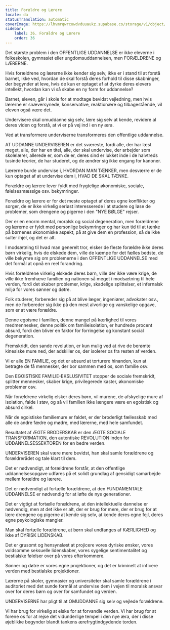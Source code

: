 ```yaml
---
title: Forældre og Lærere
locale: da
statusTranslation: automatic
coverImage: https://lhvmrqwrcowdvduuaukz.supabase.co/storage/v1/object/public/strapi-uploads/small_cover-educacion-fundamental.webp-2d51a7828a2b1309555be27f7e2a61a0.webp
sidebar:
    label: 36. Forældre og Lærere
    order: 36
---
```

Det største problem i den OFFENTLIGE UDDANNELSE er ikke eleverne i folkeskolen, gymnasiet eller ungdomsuddannelsen, men FORÆLDRENE og LÆRERNE.

Hvis forældrene og lærerne ikke kender sig selv, ikke er i stand til at forstå barnet, ikke ved, hvordan de skal forstå deres forhold til disse skabninger, der begynder at leve, hvis de kun er optaget af at dyrke deres elevers intellekt, hvordan kan vi så skabe en ny form for uddannelse?

Barnet, eleven, går i skole for at modtage bevidst vejledning, men hvis lærerne er snæversynede, konservative, reaktionære og tilbagestående, vil eleven også være det.

Undervisere skal omuddanne sig selv, lære sig selv at kende, revidere al deres viden og forstå, at vi er på vej ind i en ny æra.

Ved at transformere underviserne transformeres den offentlige uddannelse.

AT UDDANNE UNDERVISEREN er det sværeste, fordi alle, der har læst meget, alle, der har en titel, alle, der skal undervise, der arbejder som skolelærer, allerede er, som de er, deres sind er lukket inde i de halvtreds tusinde teorier, de har studeret, og de ændrer sig ikke engang for kanoner.

Lærerne burde undervise i, HVORDAN MAN TÆNKER, men desværre er de kun optaget af at undervise dem i, HVAD DE SKAL TÆNKE.

Forældre og lærere lever fyldt med frygtelige økonomiske, sociale, følelsesmæssige osv. bekymringer.

Forældre og lærere er for det meste optaget af deres egne konflikter og sorger, de er ikke virkelig seriøst interesserede i at studere og løse de problemer, som drengene og pigerne i den "NYE BØLGE" rejser.

Der er en enorm mental, moralsk og social degeneration, men forældrene og lærerne er fyldt med personlige bekymringer og har kun tid til at tænke på børnenes økonomiske aspekt, på at give dem en profession, så de ikke sulter ihjel, og det er alt.

I modsætning til hvad man generelt tror, elsker de fleste forældre ikke deres børn virkelig, hvis de elskede dem, ville de kæmpe for det fælles bedste, de ville bekymre sig om problemerne i den OFFENTLIGE UDDANNELSE med det formål at opnå en reel forandring.

Hvis forældrene virkelig elskede deres børn, ville der ikke være krige, de ville ikke fremhæve familien og nationen så meget i modsætning til hele verden, fordi det skaber problemer, krige, skadelige splittelser, et infernalsk miljø for vores sønner og døtre.

Folk studerer, forbereder sig på at blive læger, ingeniører, advokater osv., men de forbereder sig ikke på den mest alvorlige og vanskelige opgave, som er at være forældre.

Denne egoisme i familien, denne mangel på kærlighed til vores medmennesker, denne politik om familieisolation, er hundrede procent absurd, fordi den bliver en faktor for forringelse og konstant social degeneration.

Fremskridt, den sande revolution, er kun mulig ved at rive de berømte kinesiske mure ned, der adskiller os, der isolerer os fra resten af verden.

Vi er alle EN FAMILIE, og det er absurd at torturere hinanden, kun at betragte de få mennesker, der bor sammen med os, som familie osv.

Den EGOISTISKE FAMILIE-EKSLUSIVITET stopper de sociale fremskridt, splitter mennesker, skaber krige, privilegerede kaster, økonomiske problemer osv.

Når forældrene virkelig elsker deres børn, vil murene, de afskyelige mure af isolation, falde i støv, og så vil familien ikke længere være en egoistisk og absurd cirkel.

Når de egoistiske familiemure er faldet, er der broderligt fællesskab med alle de andre fædre og mødre, med lærerne, med hele samfundet.

Resultatet af ÆGTE BRODERSKAB er den ÆGTE SOCIALE TRANSFORMATION, den autentiske REVOLUTION inden for UDDANNELSESSEKTOREN for en bedre verden.

UNDERVISEREN skal være mere bevidst, han skal samle forældrene og forældrerådet og tale klart til dem.

Det er nødvendigt, at forældrene forstår, at den offentlige uddannelsesopgave udføres på et solidt grundlag af gensidigt samarbejde mellem forældre og lærere.

Det er nødvendigt at fortælle forældrene, at den FUNDAMENTALE UDDANNELSE er nødvendig for at løfte de nye generationer.

Det er vigtigt at fortælle forældrene, at den intellektuelle dannelse er nødvendig, men at det ikke er alt, der er brug for mere, der er brug for at lære drengene og pigerne at kende sig selv, at kende deres egne fejl, deres egne psykologiske mangler.

Man skal fortælle forældrene, at børn skal undfanges af KÆRLIGHED og ikke af DYRISK LIDENSKAB.

Det er grusomt og hensynsløst at projicere vores dyriske ønsker, vores voldsomme seksuelle lidenskaber, vores sygelige sentimentalitet og bestialske følelser over på vores efterkommere.

Sønner og døtre er vores egne projektioner, og det er kriminelt at inficere verden med bestialske projektioner.

Lærerne på skoler, gymnasier og universiteter skal samle forældrene i auditoriet med det sunde formål at undervise dem i vejen til moralsk ansvar over for deres børn og over for samfundet og verden.

UNDERVISERNE har pligt til at OMUDDANNE sig selv og vejlede forældrene.

Vi har brug for virkelig at elske for at forvandle verden. Vi har brug for at forene os for at rejse det vidunderlige tempel i den nye æra, der i disse øjeblikke begynder blandt tankens ærefrygtindgydende torden.

